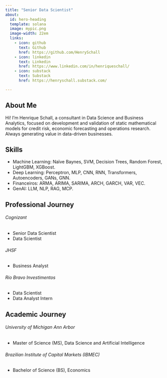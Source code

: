 ```yaml
---  
title: "Senior Data Scientist"
about:
  id: hero-heading
  template: solana
  image: mypic.png
  image-width: 22em
  links:
    - icon: github
      text: Github
      href: https://github.com/HenrySchall
    - icon: linkedin
      text: Linkedin
      href: https://www.linkedin.com/in/henriqueschall/
    - icon: substack
      text: Substack
      href: https://henryschall.substack.com/

--- 
```

:::{#hero-heading}  
## About Me 
Hi! I'm Henrique Schall, a consultant in Data Science and Business Analytics, focused on development and validation of static mathematical models for credit risk, economic forecasting and operations research. Always generating value in data-driven businesses.
:::

:::{#hero-heading}  
## Skills
- Machine Learning: Naïve Baynes, SVM, Decision Trees, Random Forest, LightGBM, XGBoost. 
- Deep Learning: Perceptron, MLP, CNN, RNN, Transformers, Autoencoders, GANs, GNN. 
- Financeiros: ARMA, ARIMA, SARIMA, ARCH, GARCH, VAR, VEC. 
- GenAI: LLM, NLP, RAG, MCP. 
:::

:::{#hero-heading}  
## Professional Journey

###### Cognizant    
- Senior Data Scientist 
- Data Scientist

###### JHSF                                              
- Business Analyst

###### Rio Bravo Investimentos            
- Data Scientist
- Data Analyst Intern 

:::

:::{#hero-heading}  
## Academic Journey
###### University of Michigan Ann Arbor             
- Master of Science (MS), Data Science and Artificial Intelligence

###### Brazilian Institute of Capital Markets (IBMEC)   
- Bachelor of Science (BS), Economics
:::
